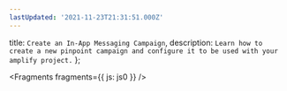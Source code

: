 ```yaml
---
lastUpdated: '2021-11-23T21:31:51.000Z'
---
```

  title: `Create an In-App Messaging Campaign`,
  description: `Learn how to create a new pinpoint campaign and configure it to be used with your amplify project.`
};


<Fragments fragments={{ js: js0 }} />
